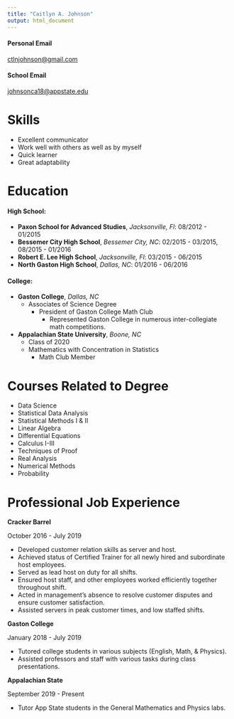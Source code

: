 ```yaml
---
title: "Caitlyn A. Johnson"
output: html_document
---
```


#### Personal Email

[ctlnjohnson@gmail.com](https://mail.google.com/mail/u/0/)

#### School Email

[johnsonca18@appstate.edu](https://mail.google.com/mail/u/1/)


# Skills

* Excellent communicator
* Work well with others as well as by myself
* Quick learner
* Great adaptability

# Education

#### High School:

* **Paxon School for Advanced Studies**, *Jacksonville, Fl*: 08/2012 - 01/2015
* **Bessemer City High School**, *Bessemer City, NC*: 02/2015 - 03/2015, 08/2015 - 01/2016
* **Robert E. Lee High School**, *Jacksonville, Fl*: 03/2015 - 06/2015
* **North Gaston High School**, *Dallas, NC*: 01/2016 - 06/2016

#### College:

* **Gaston College**, *Dallas, NC*
    + Associates of Science Degree
        + President of Gaston College Math Club
            + Represented Gaston College in numerous inter-collegiate math competitions.
            
* **Appalachian State University**, *Boone, NC*
    + Class of 2020
    +	Mathematics with Concentration in Statistics 
        + Math Club Member
        
# Courses Related to Degree

* Data Science
* Statistical Data Analysis
* Statistical Methods I & II
* Linear Algebra
* Differential Equations
* Calculus I-III
* Techniques of Proof
* Real Analysis
* Numerical Methods
* Probability

# Professional Job Experience

**Cracker Barrel**

October 2016 - July 2019

*	Developed customer relation skills as server and host.
*	Achieved status of Certified Trainer for all newly hired and subordinate host employees.
*	Served as lead host on duty for all shifts.
*	Ensured host staff, and other employees worked efficiently together throughout shift.
*	Acted in management’s absence to resolve customer disputes and ensure customer satisfaction.
*	Assisted servers in peak customer times, and low staffed shifts.

**Gaston College**

January 2018 - July 2019

*	Tutored college students in various subjects (English, Math, & Physics).
*	Assisted professors and staff with various tasks during class presentations.  

**Appalachian State**

September 2019 - Present

* Tutor App State students in the General Mathematics and Physics labs.